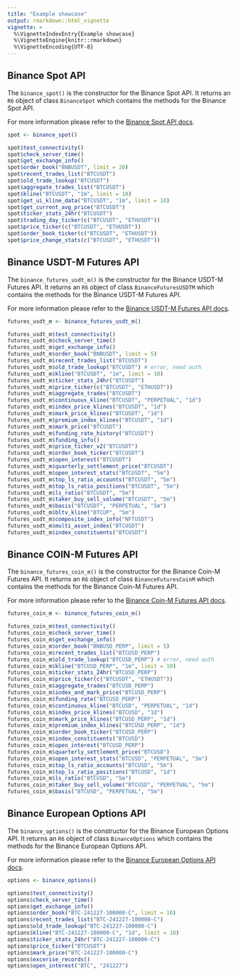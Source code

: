 ```yaml
---
title: "Example showcase"
output: rmarkdown::html_vignette
vignette: >
  %\VignetteIndexEntry{Example showcase}
  %\VignetteEngine{knitr::rmarkdown}
  %\VignetteEncoding{UTF-8}
---
```


## Binance Spot API

The `binance_spot()` is the constructor for the Binance Spot API.
It returns an `R6` object of class `BinanceSpot` which contains the methods for the Binance Spot API.

For more information please refer to the [Binance Spot API docs](https://binance-docs.github.io/apidocs/spot/en/).

```r
spot <- binance_spot()

spot$test_connectivity()
spot$check_server_time()
spot$get_exchange_info()
spot$order_book("BNBUSDT", limit = 20)
spot$recent_trades_list("BTCUSDT")
spot$old_trade_lookup("BTCUSDT")
spot$aggregate_trades_list("BTCUSDT")
spot$kline("BTCUSDT", "1m", limit = 10)
spot$get_ui_kline_data("BTCUSDT", "1m", limit = 10)
spot$get_current_avg_price("BTCUSDT")
spot$ticker_stats_24hr("BTCUSDT")
spot$trading_day_ticker(c("BTCUSDT", "ETHUSDT"))
spot$price_ticker(c("BTCUSDT", "ETHUSDT"))
spot$order_book_ticker(c("BTCUSDT", "ETHUSDT"))
spot$price_change_stats(c("BTCUSDT", "ETHUSDT"))
```


## Binance USDT-M Futures API

The `binance_futures_usdt_m()` is the constructor for the Binance USDT-M Futures API.
It returns an `R6` object of class `BinanceFuturesUSDTM` which contains the methods for the Binance USDT-M Futures API.

For more information please refer to the [Binance USDT-M Futures API docs](https://binance-docs.github.io/apidocs/futures/en/).

```r
futures_usdt_m <- binance_futures_usdt_m()

futures_usdt_m$test_connectivity()
futures_usdt_m$check_server_time()
futures_usdt_m$get_exchange_info()
futures_usdt_m$order_book("BNBUSDT", limit = 5)
futures_usdt_m$recent_trades_list("BTCUSDT")
futures_usdt_m$old_trade_lookup("BTCUSDT") # error, need auth
futures_usdt_m$kline("BTCUSDT", "1m", limit = 10)
futures_usdt_m$ticker_stats_24hr("BTCUSDT")
futures_usdt_m$price_ticker(c("BTCUSDT", "ETHUSDT"))
futures_usdt_m$aggregate_trades("BTCUSDT")
futures_usdt_m$continuous_kline("BTCUSDT", "PERPETUAL", "1d")
futures_usdt_m$index_price_klines("BTCUSDT", "1d")
futures_usdt_m$mark_price_klines("BTCUSDT", "1d")
futures_usdt_m$premium_index_klines("BTCUSDT", "1d")
futures_usdt_m$mark_price("BTCUSDT")
futures_usdt_m$funding_rate_history("BTCUSDT")
futures_usdt_m$funding_info()
futures_usdt_m$price_ticker_v2("BTCUSDT")
futures_usdt_m$order_book_ticker("BTCUSDT")
futures_usdt_m$open_interest("BTCUSDT")
futures_usdt_m$quarterly_settlement_price("BTCUSDT")
futures_usdt_m$open_interest_stats("BTCUSDT", "5m")
futures_usdt_m$top_ls_ratio_accounts("BTCUSDT", "5m")
futures_usdt_m$top_ls_ratio_positions("BTCUSDT", "5m")
futures_usdt_m$ls_ratio("BTCUSDT", "5m")
futures_usdt_m$taker_buy_sell_volume("BTCUSDT", "5m")
futures_usdt_m$basis("BTCUSDT", "PERPETUAL", "5m")
futures_usdt_m$bltv_kline("BTCUP", "5m")
futures_usdt_m$composite_index_info("NFTUSDT")
futures_usdt_m$multi_asset_index("BTCUSDT")
futures_usdt_m$index_constituents("BTCUSDT")
```

## Binance COIN-M Futures API

The `binance_futures_coin_m()` is the constructor for the Binance Coin-M Futures API.
It returns an `R6` object of class `BinanceFuturesCoinM` which contains the methods for the Binance Coin-M Futures API.

For more information please refer to the [Binance Coin-M Futures API docs](https://binance-docs.github.io/apidocs/delivery/en/).

```r
futures_coin_m <- binance_futures_coin_m()

futures_coin_m$test_connectivity()
futures_coin_m$check_server_time()
futures_coin_m$get_exchange_info()
futures_coin_m$order_book("BNBUSD_PERP", limit = 5)
futures_coin_m$recent_trades_list("BTCUSD_PERP")
futures_coin_m$old_trade_lookup("BTCUSD_PERP") # error, need auth
futures_coin_m$kline("BTCUSD_PERP", "1m", limit = 10)
futures_coin_m$ticker_stats_24hr("BTCUSD_PERP")
futures_coin_m$price_ticker(c("BTCUSDT", "ETHUSDT"))
futures_coin_m$aggregate_trades("BTCUSD_PERP")
futures_coin_m$index_and_mark_price("BTCUSD_PERP")
futures_coin_m$funding_rate("BTCUSD_PERP")
futures_coin_m$continuous_kline("BTCUSD", "PERPETUAL", "1d")
futures_coin_m$index_price_klines("BTCUSD", "1d")
futures_coin_m$mark_price_klines("BTCUSD_PERP", "1d")
futures_coin_m$premium_index_klines("BTCUSD_PERP", "1d")
futures_coin_m$order_book_ticker("BTCUSD_PERP")
futures_coin_m$index_constituents("BTCUSD")
futures_coin_m$open_interest("BTCUSD_PERP")
futures_coin_m$quarterly_settlement_price("BTCUSD")
futures_coin_m$open_interest_stats("BTCUSD", "PERPETUAL", "5m")
futures_coin_m$top_ls_ratio_accounts("BTCUSD", "5m")
futures_coin_m$top_ls_ratio_positions("BTCUSD", "1d")
futures_coin_m$ls_ratio("BTCUSD", "5m")
futures_coin_m$taker_buy_sell_volume("BTCUSD", "PERPETUAL", "5m")
futures_coin_m$basis("BTCUSD", "PERPETUAL", "5m")
```

## Binance European Options API

The `binance_options()` is the constructor for the Binance European Options API.
It returns an `R6` object of class `BinanceOptions` which contains the methods for the Binance European Options API.

For more information please refer to the [Binance European Options API docs](https://binance-docs.github.io/apidocs/voptions/en/).
```r
options <- binance_options()

options$test_connectivity()
options$check_server_time()
options$get_exchange_info()
options$order_book("BTC-241227-100000-C", limit = 10)
options$recent_trades_list("BTC-241227-100000-C")
options$old_trade_lookup("BTC-241227-100000-C")
options$kline("BTC-241227-100000-C", "1d", limit = 10)
options$ticker_stats_24hr("BTC-241227-100000-C")
options$price_ticker("BTCUSDT")
options$mark_price("BTC-241227-100000-C")
options$excerise_records()
options$open_interest("BTC", "241227")
```